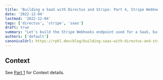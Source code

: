 ```yaml
---
title: 'Building a SaaS with Directus and Stripe: Part 4, Stripe Webhooks.'
date: '2022-12-04'
lastmod: '2022-12-04'
tags: ['directus', 'stripe', 'saas']
draft: true
summary: "Let's build the Stripe Webhooks endpoint used for a SaaS, built with Directus and Stripe Billing."
authors: ['default']
canonicalUrl: https://rphl.dev/blog/building-saas-with-directus-and-stripe-part4
---
```


## Context

See [Part 1](https://rphl.dev/blog/building-saas-with-directus-and-stripe-part1) for Context details.
